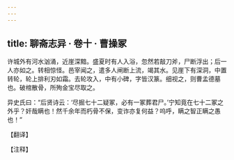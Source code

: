 ```yaml
---
---
---
```

title: 聊斋志异 · 卷十 · 曹操冢
---

许城外有河水汹涌，近崖深黯。盛夏时有人入浴，忽然若敲刀斧，尸断浮出；后一人亦如之。转相惊怪。邑宰闻之，遣多人闸断上流，竭其水。见崖下有深洞，中置转轮，轮上排利刃如霜。去轮攻入，中有小碑，字皆汉篆。细视之，则曹孟德墓也。破棺散骨，所殉金宝尽取之。

异史氏曰：“后贤诗云：‘尽掘七十二疑冢，必有一冢葬君尸。’宁知竟在七十二冢之外乎？奸哉瞒也！然千余年而朽骨不保，变诈亦复何益？呜呼，瞒之智正瞒之愚也！”

【翻译】

【注释】

